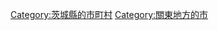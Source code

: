 {{DEFAULTSORT:Kasama-shi}}
[[Category:茨城縣的市町村|Category:茨城縣的市町村]]
[[Category:關東地方的市|Category:關東地方的市]]